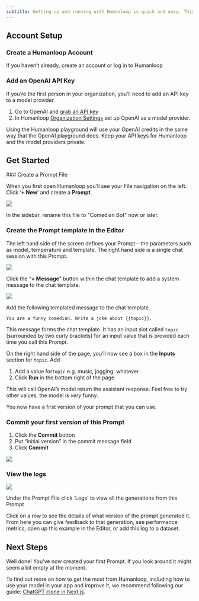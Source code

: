 ```yaml
---
subtitle: Getting up and running with Humanloop is quick and easy. This guide will run you through creating and managing your first Prompt in a few minutes.
---
```


## Account Setup

### Create a Humanloop Account

If you haven’t already, create an account or log in to Humanloop

### Add an OpenAI API Key

If you’re the first person in your organization, you’ll need to add an API key to a model provider.

1. Go to OpenAI and [grab an API key](https://platform.openai.com/api-keys)
2. In Humanloop [Organization Settings](https://app.humanloop.com/account/api-keys) set up OpenAI as a model provider.

<Info>
Using the Humanloop playground will use your OpenAI credits in the same way that the OpenAI playground does. Keep your API keys for Humanloop and the model providers private.
</Info>

## Get Started

<Steps>
### Create a Prompt File

When you first open Humanloop you’ll see your File navigation on the left. Click ‘**+ New**’ and create a **Prompt**.

<img src="../../assets/images/21c558d-Screenshot_2024-04-04_at_22.25.09.png" />

In the sidebar, rename this file to "Comedian Bot" now or later.

### Create the Prompt template in the Editor

The left hand side of the screen defines your Prompt – the parameters such as model, temperature and template. The right hand side is a single chat session with this Prompt.

<img src="../../assets/images/cafeccb-Screenshot_2024-04-04_at_22.39.48.png" />

Click the “**+ Message**” button within the chat template to add a system message to the chat template.

<img src="../../assets/images/aae5149-Screenshot_2024-04-04_at_22.36.38.png" />

Add the following templated message to the chat template.

```
You are a funny comedian. Write a joke about {{topic}}.
```

This message forms the chat template. It has an input slot called `topic` (surrounded by two curly brackets) for an input value that is provided each time you call this Prompt. 

On the right hand side of the page, you’ll now see a box in the **Inputs** section for `topic`. Add 

1. Add a value for`topic` e.g. music, jogging, whatever
2. Click **Run** in the bottom right of the page

This will call OpenAI’s model return the assistant response. Feel free to try other values, the model is _very_ funny.

You now have a first version of your prompt that you can use.

### Commit your first version of this Prompt

1. Click the **Commit** button
2. Put “initial version” in the commit message field
3. Click **Commit**


<img src="../../assets/images/ffeffce-Screenshot_2024-04-04_at_22.38.38.png" />

### View the logs

<img src="../../assets/images/d498aa6-Screenshot_2024-04-04_at_22.38.58.png" />

Under the Prompt File click ‘Logs’ to view all the generations from this Prompt

Click on a row to see the details of what version of the prompt generated it. From here you can give feedback to that generation, see performance metrics, open up this example in the Editor, or add this log to a dataset.

</Steps>

## Next Steps

Well done! You've now created your first Prompt. If you look around it might seem a bit empty at the moment. 

To find out more on how to get the most from Humanloop, including how to use your model in your app and improve it, we recommend following our guide: [ChatGPT clone in Next.js](doc:chatgpt-clone-in-nextjs).
